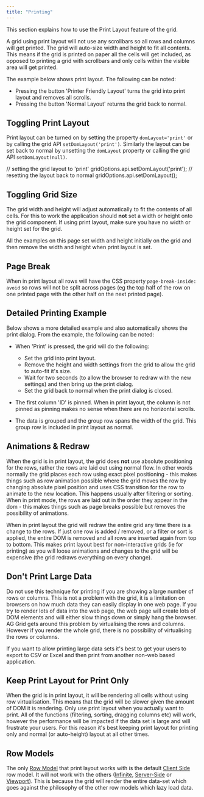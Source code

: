 ```yaml
---
title: "Printing"
---
```


This section explains how to use the Print Layout feature of the grid.

A grid using print layout will not use any scrollbars so all rows and columns will get printed. The grid will auto-size 
width and height to fit all contents. This means if the grid is printed on paper all the cells will get included, as 
opposed to printing a grid with scrollbars and only cells within the visible area will get printed.

The example below shows print layout. The following can be noted:

- Pressing the button 'Printer Friendly Layout' turns the grid into print layout and removes all scrolls.
- Pressing the button 'Normal Layout' returns the grid back to normal.

<GridExampleRunner title='For Print Simple' name='for-print-simple' type='generated' options='{ "myGridReference": 1 }'></GridExampleRunner>

## Toggling Print Layout

Print layout can be turned on by setting the property `domLayout='print'` or by calling the grid API `setDomLayout('print')`. Similarly the layout can be set back to normal by unsetting the `domLayout` property or calling the grid API `setDomLayout(null)`.

<snippet>
// setting the grid layout to 'print'
gridOptions.api.setDomLayout('print');
// resetting the layout back to normal
gridOptions.api.setDomLayout();
</snippet>

## Toggling Grid Size


The grid width and height will adjust automatically to fit the contents of all cells. For this to work the application should **not** set a width or height onto the grid component. If using print layout, make sure you have no width or height set for the grid.

All the examples on this page set width and height initially on the grid and then remove the width and height when print layout is set.

## Page Break

When in print layout all rows will have the CSS property `page-break-inside: avoid` so rows will not be split across pages (eg the top half of the row on one printed page with the other half on the next printed page).

## Detailed Printing Example

Below shows a more detailed example and also automatically shows the print dialog. From the example, the following can be noted:

- When 'Print' is pressed, the grid will do the following:
    - Set the grid into print layout.
    - Remove the height and width settings from the grid to allow the grid to auto-fit it's size.
    - Wait for two seconds (to allow the browser to redraw with the new settings) and then bring up the print dialog.
    - Set the grid back to normal when the print dialog is closed.

- The first column 'ID' is pinned. When in print layout, the column is not pinned as pinning makes no sense when there are no horizontal scrolls.

- The data is grouped and the group row spans the width of the grid. This group row is included in print layout as normal.

<GridExampleRunner title='For Print Complex' name='for-print-complex' type='generated' options='{ "enterprise": true, "myGridReference": 1, "modules": ["clientside", "rowgrouping"] }'></GridExampleRunner>

## Animations & Redraw

When the grid is in print layout, the grid does **not** use absolute positioning for the rows, rather the rows are laid out using normal flow. In other words normally the grid places each row using exact pixel positioning - this makes things such as row animation possible where the grid moves the row by changing absolute pixel position and uses CSS transition for the row to animate to the new location. This happens usually after filtering or sorting. When in print mode, the rows are laid out in the order they appear in the dom - this makes things such as page breaks possible but removes the possibility of animations.

When in print layout the grid will redraw the entire grid any time there is a change to the rows. If just one row is added / removed, or a filter or sort is applied, the entire DOM is removed and all rows are inserted again from top to bottom. This makes print layout best for non-interactive grids (ie for printing) as you will loose animations and changes to the grid will be expensive (the grid redraws everything on every change).

## Don't Print Large Data

Do not use this technique for printing if you are showing a large number of rows or columns. This is not a problem with the grid, it is a limitation on browsers on how much data they can easily display in one web page. If you try to render lots of data into the web page, the web page will create lots of DOM elements and will either slow things down or simply hang the browser. AG Grid gets around this problem by virtualising the rows and columns. However if you render the whole grid, there is no possibility of virtualising the rows or columns.

If you want to allow printing large data sets it's best to get your users to export to CSV or Excel and then print from another non-web based application.

## Keep Print Layout for Print Only

When the grid is in print layout, it will be rendering all cells without using row virtualisation. This means that the grid will be slower given the amount of DOM it is rendering. Only use print layout when you actually want to print. All of the functions (filtering, sorting, dragging columns etc) will work, however the performance will be impacted if the data set is large and will frustrate your users. For this reason it's best keeping print layout for printing only and normal (or auto-height) layout at all other times.

## Row Models

The only [Row Model](/row-models/) that print layout works with is the default [Client Side](/client-side-model/) row model. It will not work with the others ([Infinite](/infinite-scrolling/), [Server-Side](/server-side-model/) or [Viewport](/viewport/)). This is because the grid will render the entire data-set which goes against the philosophy of the other row models which lazy load data.


